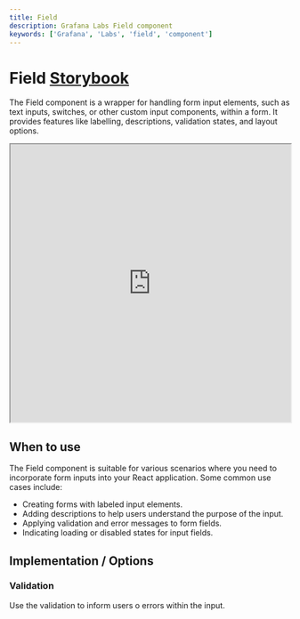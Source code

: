 ```yaml
---
title: Field
description: Grafana Labs Field component
keywords: ['Grafana', 'Labs', 'field', 'component']
---
```



# Field <Badge text='ready' color='green'></Badge> <a href='https://developers.grafana.com/ui/latest/index.html?path=/story/forms-field--horizontal-layout' target='_blank' className='header-links'>Storybook <Icon name="external-link-alt"/> </a>

The Field component is a wrapper for handling form input elements, such as text inputs, switches, or other custom input components, within a form. It provides features like labelling, descriptions, validation states, and layout options. 

<iframe
  src="https://developers.grafana.com/ui/latest/index.html?path=/story/forms-field--horizontal-layout&full=1&shortcuts=false&singleStory=true"
  width="100%"
  height="500px"
></iframe>

## When to use
The Field component is suitable for various scenarios where you need to incorporate form inputs into your React application. Some common use cases include:
- Creating forms with labeled input elements.
- Adding descriptions to help users understand the purpose of the input.
- Applying validation and error messages to form fields.
- Indicating loading or disabled states for input fields.

## Implementation / Options

### Validation
Use the validation to inform users o errors within the input.
